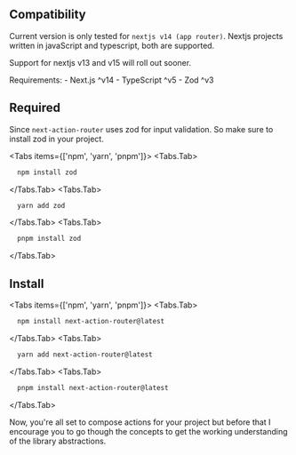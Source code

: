 
## Compatibility

Current version is only tested for `nextjs v14 (app router)`. Nextjs projects written in javaScript and typescript, both are supported.

Support for nextjs v13 and v15 will roll out sooner.

<Callout type="warning">
Requirements:
- Next.js ^v14
- TypeScript ^v5
- Zod ^v3

</Callout>

## Required

Since `next-action-router` uses zod for input validation.
So make sure to install zod in your project.

<Tabs items={['npm', 'yarn', 'pnpm']}>
  <Tabs.Tab>

```bash copy
  npm install zod
```

  </Tabs.Tab>
    <Tabs.Tab>

```bash copy
  yarn add zod
```

  </Tabs.Tab>
  <Tabs.Tab>
 
```bash copy
  pnpm install zod
```

  </Tabs.Tab>
</Tabs>

## Install

<Tabs items={['npm', 'yarn', 'pnpm']}>
  <Tabs.Tab>

```bash copy
  npm install next-action-router@latest
```

  </Tabs.Tab>
    <Tabs.Tab>

```bash copy
  yarn add next-action-router@latest
```

  </Tabs.Tab>
  <Tabs.Tab>

```bash copy
  pnpm install next-action-router@latest
```

  </Tabs.Tab>
</Tabs>

Now, you're all set to compose actions for your project but before that
I encourage you to go though the concepts to get the working understanding
of the library abstractions.
